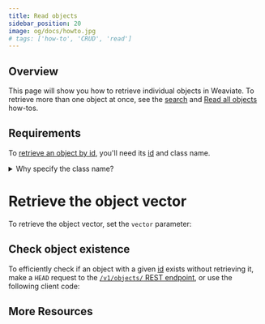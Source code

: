 ```yaml
---
title: Read objects
sidebar_position: 20
image: og/docs/howto.jpg
# tags: ['how-to', 'CRUD', 'read']
---
```



## Overview

This page will show you how to retrieve individual objects in Weaviate. To retrieve more than one object at once, see the [search](../search/index.md) and [Read all objects](./read-all-objects.mdx) how-tos.


## Requirements

To [retrieve an object by id](../api/rest/objects.md/#get-a-data-object), you'll need its [id](../api/graphql/additional-properties.md#id) and class name.


<details>
  <summary>Why specify the class name?</summary>
  <RestObjectsCRUDClassnameNote/>
</details>

<Tabs groupId="languages">
  <TabItem value="py" label="Python">
    <FilteredTextBlock
      text={PyCode}
      startMarker="# ReadObject START"
      endMarker="# ReadObject END"
      language="py"
    />
  </TabItem>

  <TabItem value="js" label="TypeScript">
    <FilteredTextBlock
      text={TSCode}
      startMarker="// ReadObject START"
      endMarker="// ReadObject END"
      language="ts"
    />
  </TabItem>
</Tabs>


# Retrieve the object vector

To retrieve the object vector, set the `vector` parameter:

<Tabs groupId="languages">
  <TabItem value="py" label="Python">
    <FilteredTextBlock
      text={PyCode}
      startMarker="# ReadObjectWithVector START"
      endMarker="# ReadObjectWithVector END"
      language="py"
    />
  </TabItem>

  <TabItem value="js" label="TypeScript">
    <FilteredTextBlock
      text={TSCode}
      startMarker="// ReadObjectWithVector START"
      endMarker="// ReadObjectWithVector END"
      language="ts"
    />
  </TabItem>
</Tabs>


## Check object existence

To efficiently check if an object with a given [id](../api/graphql/additional-properties.md#id) exists without retrieving it, make a `HEAD` request to the [`/v1/objects/` REST endpoint](../api/rest/objects.md#check-if-a-data-object-exists), or use the following client code:

<Tabs groupId="languages">
  <TabItem value="py" label="Python">
    <FilteredTextBlock
      text={PyCode}
      startMarker="# CheckObject START"
      endMarker="# CheckObject END"
      language="py"
    />
  </TabItem>

  <TabItem value="js" label="TypeScript">
    <FilteredTextBlock
      text={TSCode}
      startMarker="// CheckObject START"
      endMarker="// CheckObject END"
      language="ts"
    />
  </TabItem>
</Tabs>


## More Resources


<DocsMoreResources />
